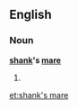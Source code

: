 ==English==

===Noun===
'''[[shank]]'s [[mare]]'''

# {{alternative spelling of|shanks' mare}}

[[et:shank's mare]]